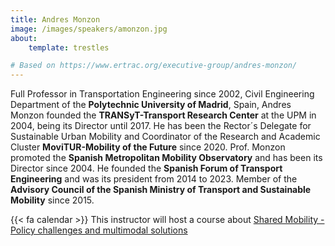 ```yaml
---
title: Andres Monzon
image: /images/speakers/amonzon.jpg
about:
    template: trestles

# Based on https://www.ertrac.org/executive-group/andres-monzon/
---
```


Full Professor in Transportation Engineering since 2002, Civil Engineering Department of the **Polytechnic University of Madrid**, Spain, 
Andres Monzon founded the **TRANSyT-Transport Research Center** at the UPM in 2004, being its Director until 2017. 
He has been the Rector´s Delegate for Sustainable Urban Mobility and Coordinator of the Research and Academic Cluster 
**MoviTUR-Mobility of the Future** since 2020. Prof. Monzon promoted the **Spanish Metropolitan Mobility Observatory** 
and has been its Director since 2004. He founded the **Spanish Forum of Transport Engineering** and was its president from 2014 to 2023. 
Member of the **Advisory Council of the Spanish Ministry of Transport and Sustainable Mobility** since 2015.

<div class="alert alert-light">{{< fa calendar >}} This instructor will host a course about [Shared Mobility - Policy challenges and multimodal solutions](/courses/course1.html)</div>
